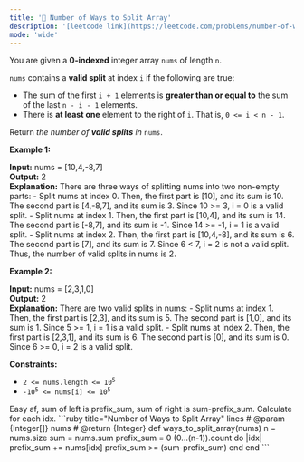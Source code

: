 ```yaml
---
title: '🧀 Number of Ways to Split Array'
description: '[leetcode link](https://leetcode.com/problems/number-of-ways-to-split-array/description/)'
mode: 'wide'
---
```

<Tabs>
  <Tab title="Question" icon="circle-question" iconType="regular">
    <Card>
      <p>You are given a <strong>0-indexed</strong> integer array <code>nums</code> of length <code>n</code>.</p>  <p><code>nums</code> contains a <strong>valid split</strong> at index <code>i</code> if the following are true:</p>  <ul>  <li>The sum of the first <code>i + 1</code> elements is <strong>greater than or equal to</strong> the sum of the last <code>n - i - 1</code> elements.</li>  <li>There is <strong>at least one</strong> element to the right of <code>i</code>. That is, <code>0 &lt;= i &lt; n - 1</code>.</li> </ul>  <p>Return <em>the number of <strong>valid splits</strong> in</em> <code>nums</code>.</p>   <p><strong class="example">Example 1:</strong></p>   <strong>Input:</strong> nums = [10,4,-8,7] <br/> <strong>Output:</strong> 2 <br/> <strong>Explanation:</strong>  There are three ways of splitting nums into two non-empty parts: - Split nums at index 0. Then, the first part is [10], and its sum is 10. The second part is [4,-8,7], and its sum is 3. Since 10 &gt;= 3, i = 0 is a valid split. - Split nums at index 1. Then, the first part is [10,4], and its sum is 14. The second part is [-8,7], and its sum is -1. Since 14 &gt;= -1, i = 1 is a valid split. - Split nums at index 2. Then, the first part is [10,4,-8], and its sum is 6. The second part is [7], and its sum is 7. Since 6 &lt; 7, i = 2 is not a valid split. Thus, the number of valid splits in nums is 2.   <p><strong class="example">Example 2:</strong></p>   <strong>Input:</strong> nums = [2,3,1,0] <br/> <strong>Output:</strong> 2 <br/> <strong>Explanation:</strong>  There are two valid splits in nums: - Split nums at index 1. Then, the first part is [2,3], and its sum is 5. The second part is [1,0], and its sum is 1. Since 5 &gt;= 1, i = 1 is a valid split.  - Split nums at index 2. Then, the first part is [2,3,1], and its sum is 6. The second part is [0], and its sum is 0. Since 6 &gt;= 0, i = 2 is a valid split.    <p><strong>Constraints:</strong></p>  <ul>  <li><code>2 &lt;= nums.length &lt;= 10<sup>5</sup></code></li>  <li><code>-10<sup>5</sup> &lt;= nums[i] &lt;= 10<sup>5</sup></code></li> </ul> 
    </Card>
  </Tab>
  <Tab title="Solution" icon="lightbulb" iconType="regular" >
    <Card>
      Easy af, sum of left is prefix_sum, sum of right is sum-prefix_sum. Calculate for each idx.
    </Card>
  <Expandable title="code">
    <CodeGroup dropdown>
```ruby title="Number of Ways to Split Array" lines
# @param {Integer[]} nums
# @return {Integer}
def ways_to_split_array(nums)
  n = nums.size
  sum = nums.sum
  prefix_sum = 0
  (0...(n-1)).count do |idx|
    prefix_sum += nums[idx]
    prefix_sum >= (sum-prefix_sum)
  end
end
```
    </CodeGroup>
  </Expandable>
  </Tab>
</Tabs>